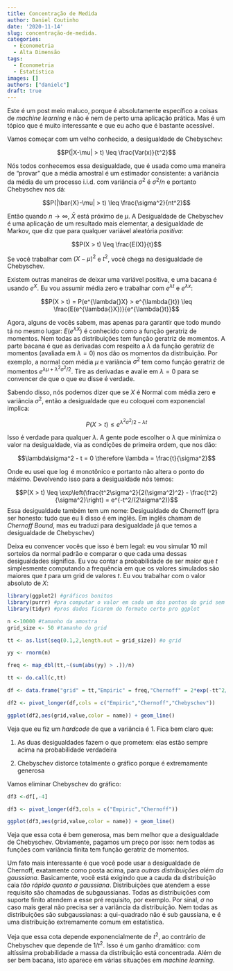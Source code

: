```yaml
---
title: Concentração de Medida
author: Daniel Coutinho
date: '2020-11-14'
slug: concentração-de-medida.
categories:
  - Econometria
  - Alta Dimensão
tags:
  - Econometria
  - Estatística
images: []
authors: ["danielc"]
draft: true
---
```


Este é um post meio maluco, porque é absolutamente específico a coisas de _machine learning_ e não é nem de perto uma aplicação prática. Mas é um tópico que é muito interessante e que eu acho que é bastante acessível. 

Vamos começar com um velho conhecido, a desigualdade de Chebyschev:

$$P(|X-\mu| > t) \leq \frac{Var(x)}{t^2}$$

Nós todos conhecemos essa desigualdade, que é usada como uma maneira de "provar" que a média amostral é um estimador consistente: a variância da média de um processo i.i.d. com variância $\sigma^2$ é $\sigma^2/n$ e portanto Chebyschev nos dá:

$$P(|\bar{X}-\mu| > t) \leq \frac{\sigma^2}{nt^2}$$

Então quando $n \rightarrow \infty$, $\bar{X}$ está próximo de $\mu$. A Desigualdade de Chebyschev é uma aplicação de um resultado mais elementar, a desigualdade de Markov, que diz que para qualquer variável aleatória _positiva_: 

$$P(X > t) \leq \frac{E(X)}{t}$$

Se você trabalhar com $(X-\mu)^2$ e $t^2$, você chega na desigualdade de Chebyschev. 

Existem outras maneiras de deixar uma variável positiva, e uma bacana é usando $e^X$. Eu vou assumir média zero e trabalhar com $e^{\lambda{}t}$ e $e^{\lambda{}x}$: 

$$P(X > t) = P(e^{\lambda{}X} > e^{\lambda{}t}) \leq \frac{E(e^{\lambda{}X})}{e^{\lambda{}t}}$$ 

Agora, alguns de vocês sabem, mas apenas para garantir que todo mundo tá no mesmo lugar: $E(e^{\lambda{}X})$ é conhecido como a função geratriz de momentos. Nem todas as distribuições tem função geratriz de momentos. A parte bacana é que as derivadas com respeito a $\lambda$ da função geratriz de momentos (avaliada em $\lambda=0$) nos dão os momentos da distribuição. Por exemplo, a normal com média $\mu$ e variância $\sigma^2$ tem como função geratriz de momentos $e^{\lambda\mu + \lambda^2 \sigma^2/2}$. Tire as derivadas e avalie em $\lambda=0$ para se convencer de que o que eu disse é verdade. 

Sabendo disso, nós podemos dizer que se $X$ é Normal com média zero e variância $\sigma^2$, então a desigualdade que eu coloquei com exponencial implica:

$$P(X > t) \leq e^{\lambda^2\sigma^2/2 - \lambda{}t}$$

Isso é verdade para qualquer $\lambda$. A gente pode escolher o $\lambda$ que minimiza o valor na desigualdade, via as condições de primeira ordem, que nos dão:

$$\lambda\sigma^2 - t = 0 \therefore \lambda =  \frac{t}{\sigma^2}$$

Onde eu usei que $\log$ é monotônico e portanto não altera o ponto do máximo. Devolvendo isso para a desigualdade nós temos:

$$P(X > t) \leq \exp\left(\frac{t^2\sigma^2}{2(\sigma^2)^2} - \frac{t^2}{\sigma^2}\right) = e^{-t^2/(2\sigma^2)}$$
Essa desigualdade também tem um nome: Desigualdade de Chernoff (pra ser honesto: tudo que eu li disso é em inglês. Em inglês chamam de _Chernoff Bound_, mas eu traduzi para desigualdade já que temos a desigualdade de Chebyschev)

Deixa eu convencer vocês que isso é bem legal: eu vou simular 10 mil sorteios da normal padrão e comparar o que cada uma dessas desigualdades significa. Eu vou contar a probabilidade de ser maior que $t$ simplesmente computando a frequência em que os valores simulados são maiores que $t$ para um grid de valores $t$. Eu vou trabalhar com o valor absoluto de $X$:

```r

library(ggplot2) #gráficos bonitos
library(purrr) #pra computar o valor em cada um dos pontos do grid sem usar um for
library(tidyr) #pros dados ficarem do formato certo pro ggplot

n <-10000 #tamanho da amostra
grid_size <- 50 #tamanho do grid

tt <- as.list(seq(0.1,2,length.out = grid_size)) #o grid

yy <- rnorm(n)

freq <- map_dbl(tt,~(sum(abs(yy) > .))/n)

tt <- do.call(c,tt)

df <- data.frame("grid" = tt,"Empiric" = freq,"Chernoff" = 2*exp(-tt^2/2),"Chebyschev" = 1/tt^2)

df2 <- pivot_longer(df,cols = c("Empiric","Chernoff","Chebyschev"))

ggplot(df2,aes(grid,value,color = name)) + geom_line()

```

Veja que eu fiz um _hardcode_ de que a variância é 1. Fica bem claro que:

1. As duas desigualdades fazem o que prometem: elas estão sempre acima na probabilidade verdadeira

2. Chebyschev distorce totalmente o gráfico porque é extremamente generosa

Vamos eliminar Chebyschev do gráfico:

```r

df3 <-df[,-4]

df3 <- pivot_longer(df3,cols = c("Empiric","Chernoff"))

ggplot(df3,aes(grid,value,color = name)) + geom_line()


```

Veja que essa cota é bem generosa, mas bem melhor que a desigualdade de Chebyschev. Obviamente, pagamos um preço por isso: nem todas as funções com variância finita tem função geratriz de momentos.

Um fato mais interessante é que você pode usar a desigualdade de Chernoff, exatamente como posta acima, para _outras distribuições além da gaussiana_. Basicamente, você está exigindo que a cauda da distribuição caia _tão rápido quanto a gaussiana_. Distribuições que atendem a esse requisito são chamadas de subgaussianas. Todas as distribuições com suporte finito atendem a esse pré requisito, por exemplo. Por sinal, $\sigma$ no caso mais geral não precisa ser a variância da distribuição. Nem todas as distribuições são subgaussianas: a qui-quadrado não é sub gaussiana, e é uma distribuição extremamente comum em estatística. 

Veja que essa cota depende exponencialmente de $t^2$, ao contrário de Chebyschev que depende de $1/t^2$. Isso é um ganho dramático: com altíssima probabilidade a massa da distribuição está concentrada. Além de ser bem bacana, isto aparece em várias situações em _machine learning_.